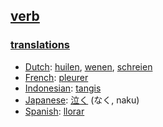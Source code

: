 == [[verb]] ==

=== [[translation]]s ===
*[[Dutch]]: [[huilen]], [[wenen]], [[schreien]]
*[[French]]: [[pleurer]]
*[[Indonesian]]: [[tangis]]
*[[Japanese]]: [[泣く]] (なく, naku)
*[[Spanish]]: [[llorar]]